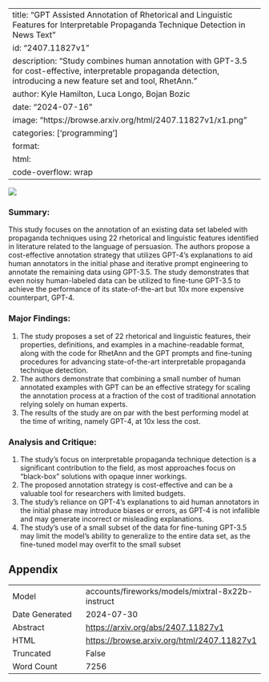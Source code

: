 
---
title: "GPT Assisted Annotation of Rhetorical and Linguistic Features for Interpretable Propaganda Technique Detection in News Text"
id: "2407.11827v1"
description: "Study combines human annotation with GPT-3.5 for cost-effective, interpretable propaganda detection, introducing a new feature set and tool, RhetAnn."
author: Kyle Hamilton, Luca Longo, Bojan Bozic
date: "2024-07-16"
image: "https://browse.arxiv.org/html/2407.11827v1/x1.png"
categories: ['programming']
format:
  html:
    code-overflow: wrap
---

![](https://browse.arxiv.org/html/2407.11827v1/x1.png)

### Summary:

This study focuses on the annotation of an existing data set labeled with propaganda techniques using 22 rhetorical and linguistic features identified in literature related to the language of persuasion. The authors propose a cost-effective annotation strategy that utilizes GPT-4's explanations to aid human annotators in the initial phase and iterative prompt engineering to annotate the remaining data using GPT-3.5. The study demonstrates that even noisy human-labeled data can be utilized to fine-tune GPT-3.5 to achieve the performance of its state-of-the-art but 10x more expensive counterpart, GPT-4.

### Major Findings:

1. The study proposes a set of 22 rhetorical and linguistic features, their properties, definitions, and examples in a machine-readable format, along with the code for RhetAnn and the GPT prompts and fine-tuning procedures for advancing state-of-the-art interpretable propaganda technique detection.
2. The authors demonstrate that combining a small number of human annotated examples with GPT can be an effective strategy for scaling the annotation process at a fraction of the cost of traditional annotation relying solely on human experts.
3. The results of the study are on par with the best performing model at the time of writing, namely GPT-4, at 10x less the cost.

### Analysis and Critique:

1. The study's focus on interpretable propaganda technique detection is a significant contribution to the field, as most approaches focus on "black-box" solutions with opaque inner workings.
2. The proposed annotation strategy is cost-effective and can be a valuable tool for researchers with limited budgets.
3. The study's reliance on GPT-4's explanations to aid human annotators in the initial phase may introduce biases or errors, as GPT-4 is not infallible and may generate incorrect or misleading explanations.
4. The study's use of a small subset of the data for fine-tuning GPT-3.5 may limit the model's ability to generalize to the entire data set, as the fine-tuned model may overfit to the small subset

## Appendix

|          |          |
|----------|----------|
| Model     | accounts/fireworks/models/mixtral-8x22b-instruct       |
| Date Generated     | 2024-07-30       |
| Abstract | [https://arxiv.org/abs/2407.11827v1](https://arxiv.org/abs/2407.11827v1)        |
| HTML     | [https://browse.arxiv.org/html/2407.11827v1](https://browse.arxiv.org/html/2407.11827v1)       |
| Truncated       | False       |
| Word Count       | 7256       |